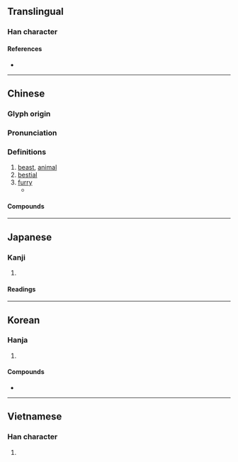 {{also|獣|兽}}
{{character info}}
==Translingual==
{{Han simplified forms|獸|獣|兽}}

===Han character===
{{Han char|rn=94|rad=犬|as=15|sn=19|four=63634|canj=RRIK,XRRIK|ids=⿰嘼犬}}

====References====
* {{Han ref|kx=0721.030|dkj=20775|dj=1132.190|hdz=21375.050|uh=7378|ud=29560|bh=C37E|bd=50046}}

----

==Chinese==
{{zh-forms|s=兽}}

===Glyph origin===
{{Han etyl}}

===Pronunciation===
{{zh-pron
|m=shòu
|m-s=
|c=sau3
|c-t=
|g=
|h=pfs=chhu
|j=
|mb=siu̿
|md=séu
|mn=siù
|mn-t=siu3
|w=2seu
|x=
|mc=y
|oc=y
|ma=
|cat=n,a
}}

===Definitions===
{{zh-hanzi}}

# [[beast]], [[animal]]
# [[bestial]]
# [[furry]] {{qualifier|subculture}}
#* {{zh-usex|獸迷|Furry fandom}}

====Compounds====
{{zh-der|獸姦:[[bestiality]] {{gloss|sexual activity}}|噴香獸|孤獸|怪獸|困獸之鬥|如鳥獸散|害獸|人面獸心|困獸|困獸猶鬥|獸醫學|百獸|禽獸|獸心人面|獸性|獸圈|禽獸不如|瑰禽怪獸|禽奔獸遁|瑞獸|百獸率舞|獸心|獸慾|獸力車|毒蛇猛獸|百獸之王|獸睡|瓦獸|珍禽異獸|率獸食人|獸醫|獸聚鳥散|獸環|獸炭|獸媒花|獸伏|猛獸|狼子獸心|皮翼獸|獸行|海獸|洪水猛獸|銅獸|蟄獸|野獸派|衣冠禽獸|野獸|飛禽走獸|鴨嘴獸|鳥獸行|鳥獸散|鳥獸|經濟怪獸|食蟻獸|藥獸|鎮墓獸|走獸|豕交獸畜|獸類|人獸交|靈獸}}

{{zh-cat|Furry fandom}}

----

==Japanese==
{{ja-kanji forms|獣|獸}}

===Kanji===
{{ja-kanji|grade=|rs=犬15|shin=獣}}

# {{rfdef|ja|sort=犬15}}

====Readings====
{{ja-readings
|goon=しゅ
|kanon=しゅう
|kanyoon=じゅう
|kun=けもの-, けだもの-
}}

----

==Korean==

===Hanja===
{{ko-hanja|hangeul=수|eumhun=|mr=su|y=swu}}

# {{rfdef|ko|sort=犬15}}

====Compounds====
* {{ko-l|수간|[[bestiality]] {{gloss|sexual activity}}|獸姦}}

----

==Vietnamese==

===Han character===
{{vi-readings|reading=thú|rs=犬15}}

# {{rfdef|vi|sort=犬15}}